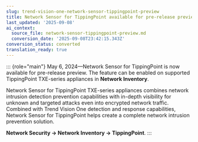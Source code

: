 ```yaml
---
slug: trend-vision-one-network-sensor-tippingpoint-preview
title: Network Sensor for TippingPoint available for pre-release preview
last_updated: '2025-09-08'
ai_context:
  source_file: network-sensor-tippingpoint-preview.md
  conversion_date: '2025-09-08T23:42:15.343Z'
conversion_status: converted
translation_ready: true
---
```


::: {role="main"}
May 6, 2024—Network Sensor for TippingPoint is now available for pre-release preview. The feature can be enabled on supported TippingPoint TXE-series appliances in **Network Inventory**.

Network Sensor for TippingPoint TXE-series appliances combines network intrusion detection prevention capabilities with in-depth visibility for unknown and targeted attacks even into encrypted network traffic. Combined with Trend Vision One detection and response capabilities, Network Sensor for TippingPoint helps create a complete network intrusion prevention solution.

**Network Security → Network Inventory → TippingPoint**.
:::
